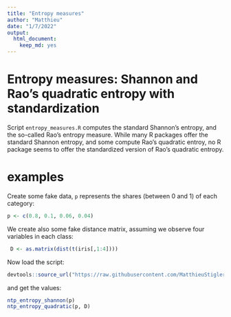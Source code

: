 ```yaml
---
title: "Entropy measures"
author: "Matthieu"
date: "1/7/2022"
output:
  html_document:
    keep_md: yes
---
```



# Entropy measures: Shannon and Rao's quadratic entropy with standardization

Script `entropy_measures.R` computes the standard Shannon's entropy, and the so-called Rao's entropy measure. While many R packages offer the standard 
Shannon entropy, and some compute Rao's quadratic entroy, no R package seems to offer the standardized version of Rao's quadratic entropy. 

# examples

Create some fake data, `p` represents the shares (between 0 and 1) of each category:

```r
p <- c(0.8, 0.1, 0.06, 0.04)
```

We create also some fake distance matrix, assuming we observe four variables in each class:

```r
 D <- as.matrix(dist(t(iris[,1:4])))
```

Now load the script:

```r
devtools::source_url("https://raw.githubusercontent.com/MatthieuStigler/Misc/master/Rscripts/entropy_measures/entropy_measures.R")
```

and get the values:

```r
ntp_entropy_shannon(p)
ntp_entropy_quadratic(p, D)
```


